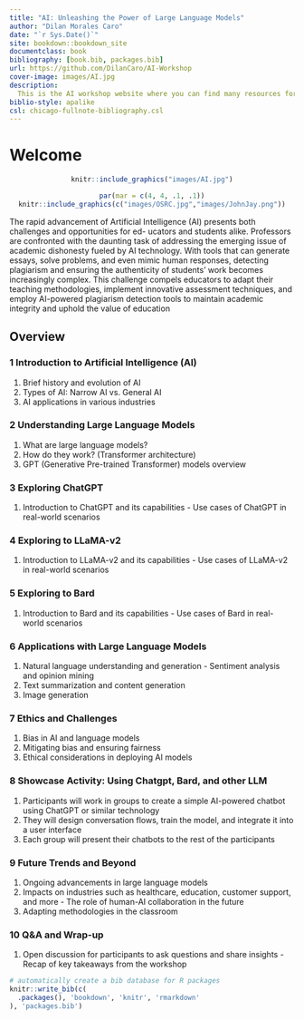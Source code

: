 ```yaml
--- 
title: "AI: Unleashing the Power of Large Language Models"
author: "Dilan Morales Caro"
date: "`r Sys.Date()`"
site: bookdown::bookdown_site
documentclass: book
bibliography: [book.bib, packages.bib]
url: https://github.com/DilanCaro/AI-Workshop
cover-image: images/AI.jpg
description: 
  This is the AI workshop website where you can find many resources for later use
biblio-style: apalike
csl: chicago-fullnote-bibliography.csl
---
```


# Welcome {-}
<center>
```r
knitr::include_graphics("images/AI.jpg")
``` 
</center>
<center>
```r
par(mar = c(4, 4, .1, .1))
knitr::include_graphics(c("images/OSRC.jpg","images/JohnJay.png"))
``` 
</center>

The rapid advancement of Artificial Intelligence (AI) presents both challenges and opportunities for ed-
ucators and students alike. Professors are confronted with the daunting task of addressing the emerging
issue of academic dishonesty fueled by AI technology. With tools that can generate essays, solve problems,
and even mimic human responses, detecting plagiarism and ensuring the authenticity of students’ work
becomes increasingly complex. This challenge compels educators to adapt their teaching methodologies, implement innovative assessment techniques, and employ AI-powered plagiarism detection tools to
maintain academic integrity and uphold the value of education


## Overview {-}

### 1 Introduction to Artificial Intelligence (AI) {-}

1. Brief history and evolution of AI
1. Types of AI: Narrow AI vs. General AI
1. AI applications in various industries

### 2 Understanding Large Language Models {-}

1. What are large language models?
1. How do they work? (Transformer architecture)
1. GPT (Generative Pre-trained Transformer) models overview

### 3 Exploring ChatGPT {-}

1. Introduction to ChatGPT and its capabilities - Use cases of ChatGPT in real-world scenarios

### 4 Exploring to LLaMA-v2 {-}

1. Introduction to LLaMA-v2 and its capabilities - Use cases of LLaMA-v2 in real-world scenarios

### 5 Exploring to Bard {-}

1. Introduction to Bard and its capabilities - Use cases of Bard in real-world scenarios

### 6 Applications with Large Language Models {-}

1. Natural language understanding and generation - Sentiment analysis and opinion mining
1. Text summarization and content generation
1. Image generation

### 7 Ethics and Challenges {-}

1. Bias in AI and language models
1. Mitigating bias and ensuring fairness
1. Ethical considerations in deploying AI models

### 8 Showcase Activity: Using Chatgpt, Bard, and other LLM {-}

1. Participants will work in groups to create a simple AI-powered chatbot using ChatGPT or similar technology
1. They will design conversation flows, train the model, and integrate it into a user interface
1. Each group will present their chatbots to the rest of the participants

### 9 Future Trends and Beyond {-}

1. Ongoing advancements in large language models
1. Impacts on industries such as healthcare, education, customer support, and more - The role of human-AI collaboration in the future
1. Adapting methodologies in the classroom

### 10 Q&A and Wrap-up {-}
1. Open discussion for participants to ask questions and share insights - Recap of key takeaways from the workshop

```r
# automatically create a bib database for R packages
knitr::write_bib(c(
  .packages(), 'bookdown', 'knitr', 'rmarkdown'
), 'packages.bib')
```
